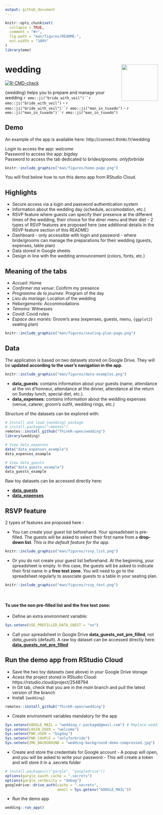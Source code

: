 ```yaml
---
output: github_document
---
```


<!-- README.md is generated from README.Rmd. Please edit that file -->

```r
knitr::opts_chunk$set(
  collapse = TRUE,
  comment = "#>",
  fig.path = "man/figures/README-",
  out.width = "100%"
)
library(emo)
```

# wedding <img src="man/figures/logo.png" align="right" alt="" width="120" />

<!-- badges: start -->
[![R-CMD-check](https://github.com/ThinkR-open/wedding/workflows/R-CMD-check/badge.svg)](https://github.com/ThinkR-open/wedding/actions)
<!-- badges: end -->

{wedding} helps you to prepare and manage your wedding `r emo::ji("bride_with_veil")``r emo::ji("bride_with_veil")` - `r emo::ji("bride_with_veil")``r emo::ji("man_in_tuxedo")` - `r emo::ji("man_in_tuxedo")``r emo::ji("man_in_tuxedo")`

## Demo

An example of the app is available here: http://connect.thinkr.fr/wedding

Login to access the app: _welcome_ <br />
Password to access the app: _bigday_ <br />
Password to access the tab dedicated to brides/grooms: _onlyforbride_

```r
knitr::include_graphics("man/figures/home-page.png")
```

You will find below how to run this demo app from RStudio Cloud.

## Highlights

- Secure access via a login and password authentication system
- Information about the wedding day (schedule, accomodation, etc.)
- RSVP feature where guests can specify their presence at the different times of the wedding, their choice for the diner menu and their diet - 2 types of RSVP features are proposed here (see additional details in the RSVP feature section of this README)
- Dashboard - only accessible with login and password - where bride/grooms can manage the preparations for their wedding (guests, expenses, table plan)
- Data stored in Google sheets
- Design in line with the wedding announcement (colors, fonts, etc.)

## Meaning of the tabs

- *Accueil*: Home
- *Confirmer ma venue*: Confirm my presence
- *Programme de la journée*: Program of the day
- *Lieu du mariage*: Location of the wedding
- *Hébergements*: Accommodations
- *Témoins*: Witnesses
- *Covid*: Covid rules
- *Espace des mariés*: Groom's area (expenses, guests, menu, `{ggplot2}` seating plan)

```r
knitr::include_graphics("man/figures/seating-plan-page.png")
```

## Data

The application is based on two datasets stored on Google Drive. They will be **updated according to the user's navigation in the app**.

```r
knitr::include_graphics("man/figures/data-examples.png")
```

- **data_guests**: contains information about your guests (name, attendance at the vin d'honneur, attendance at the dinner, attendance at the return on Sunday lunch, special diet, etc.).
- **data_expenses**: contains information about the wedding expenses (venue, caterer, groom's outfit, wedding rings, etc.)

Structure of the datasets can be explored with:

``` r
# Install and load {wedding} package
# install.packages("remotes")
remotes::install_github("ThinkR-open/wedding")
library(wedding)

# View data_expenses
data("data_expenses_example")
data_expenses_example

# View data_guests
data("data_guests_example")
data_guests_example
```

Raw toy datasets can be accessed directly here: 

- [**data_guests**](https://docs.google.com/spreadsheets/d/1uCENmsM7XEcqE_ae80uYUMU6EA_-ozKqHyGJXHJHDiU/edit?usp=sharing)
- [**data_expenses**](https://docs.google.com/spreadsheets/d/1Mb6QPB2G2Msy-K9xnU6Cs8qJ32i5eMdTvY9hh1mJwKw/edit?usp=sharing)

## RSVP feature

2 types of features are proposed here :

- You can create your guest list beforehand. Your spreadsheet is pre-filled. The guests will be asked to select their first name from a **drop-down list**. *This is the default feature for the app.*

```r
knitr::include_graphics("man/figures/rsvp_list.png")
```

- Or you do not create your guest list beforehand. At the beginning, your spreadsheet is empty. In this case, the guests will be asked to indicate their first name in a **free text zone**. You will need to go to the spreadsheet regularly to associate guests to a table in your seating plan. 

```r
knitr::include_graphics("man/figures/rsvp_text.png")
```

<br/>

#### To use the non pre-filled list and the free text zone:

- Define an extra environment variable: 
``` r
Sys.setenv(USE_PREFILLED_DATA_GUEST = "no")
```

- Call your spreadsheet in Google Drive **data_guests_not_pre_filled**, not *data_guests* (default). A raw toy dataset can be accessed directly here: [**data_guests_not_pre_filled**](https://docs.google.com/spreadsheets/d/1qJo_UiHx0qjjqEncT2NCYAoFMycozKxrShGcun7Qokw/edit?usp=sharing)

## Run the demo app from RStudio Cloud

- Save the two toy datasets (see above) in your Google Drive storage
- Acess the project stored in RStudio Cloud: https://rstudio.cloud/project/2548794
- In Git tab, check that you are in the *main* branch and pull the latest version of the branch
- Install `{wedding}`

``` r
remotes::install_github("ThinkR-open/wedding")
```

- Create environment variables mandatory for the app

``` r
Sys.setenv(GOOGLE_MAIL = "wedding.r.package@gmail.com") # Replace wedding.r.package@gmail.com by your gmail adress
Sys.setenv(LOGIN_USER = "welcome")
Sys.setenv(PWD_USER = "bigday")
Sys.setenv(PWD_COUPLE = "onlyforbride")
Sys.setenv(IMG_BACKGROUND = "wedding-background-demo-compressed.jpg")
```

- Create and store the credentials for Google account - A popup will open, and you will be asked to write your password - This will create a token and will store it in a .secrets folder

``` r
# install.packages(c("gargle", "googledrive"))
options(gargle_oauth_cache = ".secrets")
options(gargle_verbosity = "debug")
googledrive::drive_auth(cache = ".secrets", 
                        email = Sys.getenv("GOOGLE_MAIL"))
```

- Run the demo app

``` r
wedding::run_app()
```

